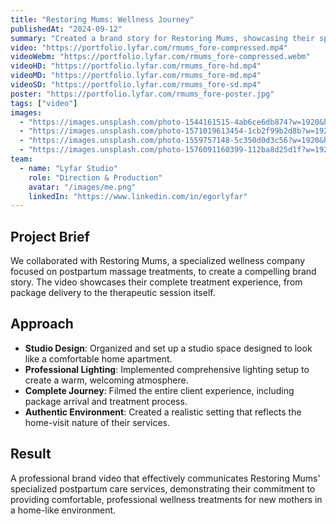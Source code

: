 ```yaml
---
title: "Restoring Mums: Wellness Journey"
publishedAt: "2024-09-12"
summary: "Created a brand story for Restoring Mums, showcasing their specialized postpartum massage treatments in a carefully designed studio environment."
video: "https://portfolio.lyfar.com/rmums_fore-compressed.mp4"
videoWebm: "https://portfolio.lyfar.com/rmums_fore-compressed.webm"
videoHD: "https://portfolio.lyfar.com/rmums_fore-hd.mp4"
videoMD: "https://portfolio.lyfar.com/rmums_fore-md.mp4"
videoSD: "https://portfolio.lyfar.com/rmums_fore-sd.mp4"
poster: "https://portfolio.lyfar.com/rmums_fore-poster.jpg"
tags: ["video"]
images:
  - "https://images.unsplash.com/photo-1544161515-4ab6ce6db874?w=1920&h=1080&fit=crop"
  - "https://images.unsplash.com/photo-1571019613454-1cb2f99b2d8b?w=1920&h=1080&fit=crop"
  - "https://images.unsplash.com/photo-1559757148-5c350d0d3c56?w=1920&h=1080&fit=crop"
  - "https://images.unsplash.com/photo-1576091160399-112ba8d25d1f?w=1920&h=1080&fit=crop"
team:
  - name: "Lyfar Studio"
    role: "Direction & Production"
    avatar: "/images/me.png"
    linkedIn: "https://www.linkedin.com/in/egorlyfar"
---
```


## Project Brief

We collaborated with Restoring Mums, a specialized wellness company focused on postpartum massage treatments, to create a compelling brand story. The video showcases their complete treatment experience, from package delivery to the therapeutic session itself.

## Approach

- **Studio Design**: Organized and set up a studio space designed to look like a comfortable home apartment.
- **Professional Lighting**: Implemented comprehensive lighting setup to create a warm, welcoming atmosphere.
- **Complete Journey**: Filmed the entire client experience, including package arrival and treatment process.
- **Authentic Environment**: Created a realistic setting that reflects the home-visit nature of their services.

## Result

A professional brand video that effectively communicates Restoring Mums' specialized postpartum care services, demonstrating their commitment to providing comfortable, professional wellness treatments for new mothers in a home-like environment. 